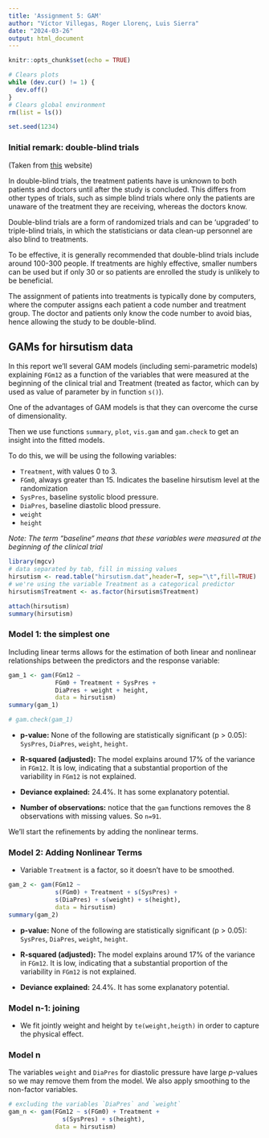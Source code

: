 ```yaml
---
title: 'Assignment 5: GAM'
author: "Víctor Villegas, Roger Llorenç, Luis Sierra"
date: "2024-03-26"
output: html_document
---
```


```r
knitr::opts_chunk$set(echo = TRUE)
```

```r
# Clears plots
while (dev.cur() != 1) {
  dev.off()
}
# Clears global environment
rm(list = ls())

set.seed(1234)
```

### Initial remark: double-blind trials

(Taken from [this](https://www.news-medical.net/health/What-is-a-Double-Blind-Trial.aspx) website)

In double-blind trials, the treatment patients have is unknown to both patients and doctors until after the study is concluded. This differs from other types of trials, such as simple blind trials where only the patients are unaware of the treatment they are receiving, whereas the doctors know.

Double-blind trials are a form of randomized trials and can be ‘upgraded’ to triple-blind trials, in which the statisticians or data clean-up personnel are also blind to treatments.

To be effective, it is generally recommended that double-blind trials include around 100-300 people. If treatments are highly effective, smaller numbers can be used but if only 30 or so patients are enrolled the study is unlikely to be beneficial.

The assignment of patients into treatments is typically done by computers, where the computer assigns each patient a code number and treatment group. The doctor and patients only know the code number to avoid bias, hence allowing the study to be double-blind.

## GAMs for hirsutism data

In this report we'll several GAM models (including semi-parametric models) explaining `FGm12` as a function of the variables that were measured at the beginning of the clinical trial and Treatment (treated as factor, which can by used as value of parameter by in function `s()`).

One of the advantages of GAM models is that they can overcome the curse of dimensionality.

Then we use functions `summary`, `plot`, `vis.gam` and `gam.check` to get an insight into the fitted models.

To do this, we will be using the following variables:

-   `Treatment`, with values 0 to 3.
-   `FGm0`, always greater than 15. Indicates the baseline hirsutism level at the randomization
-   `SysPres`, baseline systolic blood pressure.
-   `DiaPres`, baseline diastolic blood pressure.
-   `weight`
-   `height`

*Note: The term “baseline“ means that these variables were measured at the beginning of the clinical trial*

```r
library(mgcv)
# data separated by tab, fill in missing values
hirsutism <- read.table("hirsutism.dat",header=T, sep="\t",fill=TRUE)
# we're using the variable Treatment as a categorical predictor
hirsutism$Treatment <- as.factor(hirsutism$Treatment)

attach(hirsutism)
summary(hirsutism)
```

### Model 1: the simplest one

Including linear terms allows for the estimation of both linear and nonlinear relationships between the predictors and the response variable:

```r
gam_1 <- gam(FGm12 ~ 
             FGm0 + Treatment + SysPres + 
             DiaPres + weight + height,
             data = hirsutism)
summary(gam_1)
```

```r
# gam.check(gam_1)
```

-   **p-value:** None of the following are statistically significant (p \> 0.05): `SysPres`, `DiaPres`, `weight`, `height`.

-   **R-squared (adjusted):** The model explains around 17% of the variance in `FGm12`. It is low, indicating that a substantial proportion of the variability in `FGm12` is not explained.

-   **Deviance explained:** 24.4%. It has some explanatory potential.

-   **Number of observations:** notice that the `gam` functions removes the 8 observations with missing values. So `n=91`.

We'll start the refinements by adding the nonlinear terms.

### Model 2: Adding Nonlinear Terms

-   Variable `Treatment` is a factor, so it doesn't have to be smoothed.

```r
gam_2 <- gam(FGm12 ~ 
             s(FGm0) + Treatment + s(SysPres) + 
             s(DiaPres) + s(weight) + s(height),
             data = hirsutism)
summary(gam_2)
```

-   **p-value:** None of the following are statistically significant (p \> 0.05): `SysPres`, `DiaPres`, `weight`, `height`.

-   **R-squared (adjusted):** The model explains around 17% of the variance in `FGm12`. It is low, indicating that a substantial proportion of the variability in `FGm12` is not explained.

-   **Deviance explained:** 24.4%. It has some explanatory potential.

### Model n-1: joining

-   We fit jointly weight and height by `te(weight,heigth)` in order to capture the physical effect.

### Model n

The variables `weight` and `DiaPres` for diastolic pressure have large $p$-values so we may remove them from the model. We also apply smoothing to the non-factor variables.

```r
# excluding the variables `DiaPres` and `weight`
gam_n <- gam(FGm12 ~ s(FGm0) + Treatment + 
               s(SysPres) + s(height), 
             data = hirsutism)

```
